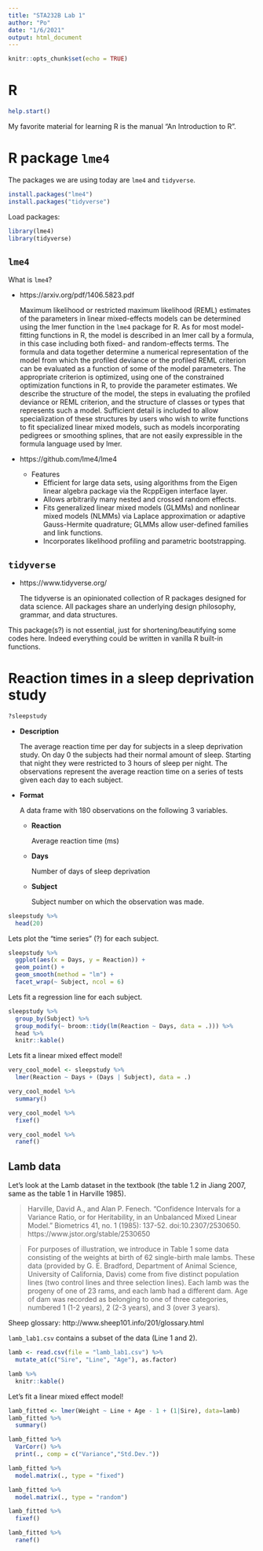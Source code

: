 ```yaml
---
title: "STA232B Lab 1"
author: "Po"
date: "1/6/2021"
output: html_document
---
```


```r
knitr::opts_chunk$set(echo = TRUE)
```

# R

```r
help.start()
```

My favorite material for learning R is the manual "An Introduction to R".

# R package `lme4`

The packages we are using today are `lme4` and `tidyverse`.
```r
install.packages("lme4")
install.packages("tidyverse")
```

Load packages:
```r
library(lme4)
library(tidyverse)
```

## `lme4`

What is `lme4`?

- https://arxiv.org/pdf/1406.5823.pdf

  Maximum likelihood or restricted maximum likelihood (REML) estimates of the parameters in linear mixed-effects models can be determined using the lmer function in the `lme4` package for R. As for most model-fitting functions in R, the model is described in an lmer call by a formula, in this case including both fixed- and random-effects terms. The formula and data together determine a numerical representation of the model from which the profiled deviance or the profiled REML criterion can be evaluated as a function of some of the model parameters. The appropriate criterion is optimized, using one of the constrained optimization functions in R, to provide the parameter estimates. We describe the structure of the model, the steps in evaluating the profiled deviance or REML criterion, and the structure of classes or types that represents such a model. Sufficient detail is included to allow specialization of these structures by users who wish to write functions to fit specialized linear mixed models, such as models incorporating pedigrees or smoothing splines, that are not easily expressible in the formula language used by lmer.

- https://github.com/lme4/lme4
  - Features
    - Efficient for large data sets, using algorithms from the Eigen linear algebra package via the RcppEigen interface layer.
    - Allows arbitrarily many nested and crossed random effects.
    - Fits generalized linear mixed models (GLMMs) and nonlinear mixed models (NLMMs) via Laplace approximation or adaptive Gauss-Hermite quadrature; GLMMs allow user-defined families and link functions.
    - Incorporates likelihood profiling and parametric bootstrapping.

## `tidyverse`

- https://www.tidyverse.org/

  The tidyverse is an opinionated collection of R packages designed for data science. All packages share an underlying design philosophy, grammar, and data structures.

This package(s?) is not essential, just for shortening/beautifying some codes here. Indeed everything could be written in vanilla R built-in functions.

# Reaction times in a sleep deprivation study

```r
?sleepstudy
```

- **Description**

  The average reaction time per day for subjects in a sleep deprivation study. On day 0 the subjects had their normal amount of sleep. Starting that night they were restricted to 3 hours of sleep per night. The observations represent the average reaction time on a series of tests given each day to each subject.

- **Format**

  A data frame with 180 observations on the following 3 variables.

  - **Reaction**
  
    Average reaction time (ms)
  
  - **Days**
  
    Number of days of sleep deprivation
  
  - **Subject**
  
    Subject number on which the observation was made.

```r
sleepstudy %>%
  head(20)
```

Lets plot the "time series" (?) for each subject.
```r
sleepstudy %>%
  ggplot(aes(x = Days, y = Reaction)) + 
  geom_point() + 
  geom_smooth(method = "lm") + 
  facet_wrap(~ Subject, ncol = 6)
```

Lets fit a regression line for each subject.
```r
sleepstudy %>%
  group_by(Subject) %>%
  group_modify(~ broom::tidy(lm(Reaction ~ Days, data = .))) %>%
  head %>%
  knitr::kable()
```

Lets fit a linear mixed effect model!
```r
very_cool_model <- sleepstudy %>%
  lmer(Reaction ~ Days + (Days | Subject), data = .)

very_cool_model %>%
  summary()
```


```r
very_cool_model %>%
  fixef()
```

```r
very_cool_model %>%
  ranef()
```

## Lamb data

Let's look at the Lamb dataset in the textbook (the table 1.2 in Jiang 2007, same as the table 1 in Harville 1985).

>    Harville, David A., and Alan P. Fenech. "Confidence Intervals for a Variance Ratio, or for Heritability, in an Unbalanced Mixed Linear Model." Biometrics 41, no. 1 (1985): 137-52. doi:10.2307/2530650. <br>
> https://www.jstor.org/stable/2530650

> For purposes of illustration, we introduce in Table 1 some data consisting of the weights at
> birth of 62 single-birth male lambs. These data (provided by G. E. Bradford, Department
> of Animal Science, University of California, Davis) come from five distinct population
> lines (two control lines and three selection lines). Each lamb was the progeny of one of 23
> rams, and each lamb had a different dam. Age of dam was recorded as belonging to one of
> three categories, numbered 1 (1-2 years), 2 (2-3 years), and 3 (over 3 years).

Sheep glossary: http://www.sheep101.info/201/glossary.html

`lamb_lab1.csv` contains a subset of the data (Line 1 and 2).

```r
lamb <- read.csv(file = "lamb_lab1.csv") %>%
  mutate_at(c("Sire", "Line", "Age"), as.factor)

lamb %>% 
  knitr::kable()
```

Let's fit a linear mixed effect model!
```r
lamb_fitted <- lmer(Weight ~ Line + Age - 1 + (1|Sire), data=lamb)
lamb_fitted %>%
  summary()
```

```r
lamb_fitted %>%
  VarCorr() %>%
  print(., comp = c("Variance","Std.Dev."))
```

```r
lamb_fitted %>%
  model.matrix(., type = "fixed")
```

```r
lamb_fitted %>%
  model.matrix(., type = "random")
```

```r
lamb_fitted %>%
  fixef()
```

```r
lamb_fitted %>%
  ranef()
```
